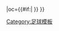 {{fb team |t=弗尔克林根|tan=弗尔克林根足球俱乐部 |tc=GER |abb={{#if:{{{abb|}}}|}} |oc={{#if:{{{oc|}}}|{{{oc}}} }} }}<!--
--><noinclude>[[Category:足球模板]]</noinclude>
